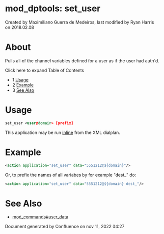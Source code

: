 
# mod_dptools: set_user 

 Created by  Maximiliano Guerra de Medeiros, last modified by  Ryan Harris on 2018.02.08

# About

Pulls all of the channel variables defined for a user as if the user had auth'd.

Click here to expand Table of Contents

* 1 [Usage](#usage)
* 2 [Example](#example)
* 3 [See Also](#see-also)

# Usage

```xml
set_user <user@domain> [prefix]
```

This application may be run [inline](./6586667.mdx#about) from the XML dialplan.

# Example

```xml
<action application="set_user" data="5551212@${domain}"/> 
```

Or, to prefix the names of all variabes by for example "dest\_" do:

```xml
<action application="set_user" data="5551212@${domain} dest_"/>
```

# See Also

* [mod\_commands#user\_data](../mod_commands_1966741.mdx#command-2)

Document generated by Confluence on nov 11, 2022 04:27
